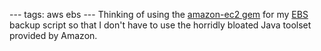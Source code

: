 ---
tags: aws ebs
---
Thinking of using the [http://github.com/grempe/amazon-ec2 amazon-ec2 gem] for my [[EBS]] backup script so that I don't have to use the horridly bloated Java toolset provided by Amazon.
